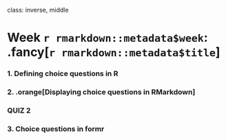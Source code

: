 
class: inverse, middle

# Week `r rmarkdown::metadata$week`: .fancy[`r rmarkdown::metadata$title`]

### 1. Defining choice questions in R
### 2. .orange[Displaying choice questions in RMarkdown]

### QUIZ 2

### 3. Choice questions in formr
